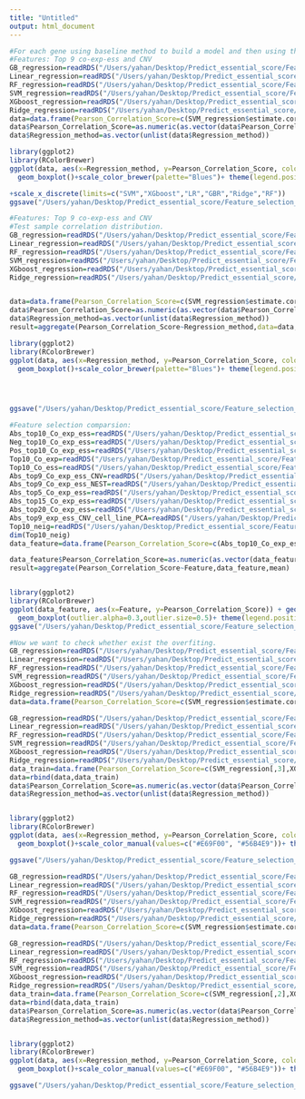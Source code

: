 ```yaml
---
title: "Untitled"
output: html_document
---
```


```r
#For each gene using baseline method to build a model and then using the boxplot to show the performance of each method.
#Features: Top 9 co-exp-ess and CNV 
GB_regression=readRDS("/Users/yahan/Desktop/Predict_essential_score/Feature_selection_linear_model/GBR_regression_model_for_each_gene/top9_Abs_copy_comp_GBR_model_test_predict_correlation_dis.rds")
Linear_regression=readRDS("/Users/yahan/Desktop/Predict_essential_score/Feature_selection_linear_model/LR_linear_regression_for_each_gene/top9_Abs_copy_comp_LR_model_test_predict_cor.rds")
RF_regression=readRDS("/Users/yahan/Desktop/Predict_essential_score/Feature_selection_linear_model/RandomForest_for_each_gene/top9_Abs_copy_comp_RF_model_test_predictcor.rds")
SVM_regression=readRDS("/Users/yahan/Desktop/Predict_essential_score/Feature_selection_linear_model/Co_exp_ess_SVM/abs_SVM_test_predict_correlation.rds")
XGboost_regression=readRDS("/Users/yahan/Desktop/Predict_essential_score/Feature_selection_linear_model/Co_exp_ess_Linear_regression/Co_exp_ess_top9_copy_number_linear/top9_Abs_copy_linear_model_test_predict_correlation.rds")
Ridge_regression=readRDS("/Users/yahan/Desktop/Predict_essential_score/Feature_selection_linear_model/Ridge_regression_for_each_gene/top9_Abs_copy_comp_RR_model_test_predict_correlation_dis.rds")
data=data.frame(Pearson_Correlation_Score=c(SVM_regression$estimate.cor,XGboost_regression$estimate.cor,Linear_regression[,3],GB_regression[,3],Ridge_regression[,3],RF_regression[,3]),Regression_method=rep(c("SVM","XGboost","LR","GBR","Ridge","RF"),each=16371))
data$Pearson_Correlation_Score=as.numeric(as.vector(data$Pearson_Correlation_Score))
data$Regression_method=as.vector(unlist(data$Regression_method))

library(ggplot2)
library(RColorBrewer)
ggplot(data, aes(x=Regression_method, y=Pearson_Correlation_Score, color=Regression_method)) + geom_violin()+theme_light()+
  geom_boxplot()+scale_color_brewer(palette="Blues")+ theme(legend.position="bottom")+theme(axis.text.x = element_text(angle = 90),legend.position='none',axis.text.y = element_text(size=15))

+scale_x_discrete(limits=c("SVM","XGboost","LR","GBR","Ridge","RF"))
ggsave("/Users/yahan/Desktop/Predict_essential_score/Feature_selection_linear_model/Baseline_method_Gene_correlation_box.pdf",height=5)
```



```r
#Features: Top 9 co-exp-ess and CNV 
#Test sample correlation distribution.
GB_regression=readRDS("/Users/yahan/Desktop/Predict_essential_score/Feature_selection_linear_model/GBR_regression_model_for_each_gene/top9_Abs_CNV_GBR_model_test_predict_sample_cor.rds")
Linear_regression=readRDS("/Users/yahan/Desktop/Predict_essential_score/Feature_selection_linear_model/LR_linear_regression_for_each_gene/top9_Abs_CNV_LR_model_test_predict_sample_cor.rds")
RF_regression=readRDS("/Users/yahan/Desktop/Predict_essential_score/Feature_selection_linear_model/RandomForest_for_each_gene/top9_Abs_copy_comp_RF_model_test_predict_sample_cor.rds")
SVM_regression=readRDS("/Users/yahan/Desktop/Predict_essential_score/Feature_selection_linear_model/Co_exp_ess_SVM/abs_SVM_test_predict_sample_corre.rds")
XGboost_regression=readRDS("/Users/yahan/Desktop/Predict_essential_score/Feature_selection_linear_model/Co_exp_ess_Linear_regression/Co_exp_ess_top9_copy_number_linear/Top9_CNV_sample_correlation.rds")
Ridge_regression=readRDS("/Users/yahan/Desktop/Predict_essential_score/Feature_selection_linear_model/Ridge_regression_for_each_gene/top9_Abs_CNV_RR_model_test_predict_sample_Cor.rds")


data=data.frame(Pearson_Correlation_Score=c(SVM_regression$estimate.cor,XGboost_regression$estimate.cor,Linear_regression$estimate.cor,GB_regression$estimate.cor,Ridge_regression$estimate.cor,RF_regression$Spearman.Correlation),Regression_method=rep(c("SVM","XGboost","LR","GBR","Ridge","RF"),each=166))
data$Pearson_Correlation_Score=as.numeric(as.vector(data$Pearson_Correlation_Score))
data$Regression_method=as.vector(unlist(data$Regression_method))
result=aggregate(Pearson_Correlation_Score~Regression_method,data=data,mean)

library(ggplot2)
library(RColorBrewer)
ggplot(data, aes(x=Regression_method, y=Pearson_Correlation_Score, color=Regression_method)) + geom_violin()+theme_light()+
  geom_boxplot()+scale_color_brewer(palette="Blues")+ theme(legend.position="bottom")+theme(axis.text.x = element_text(angle = 90),legend.position='none',axis.text.y = element_text(size=15))+scale_x_discrete(limits=result$Regression_method[order(result$Pearson_Correlation_Score)])




ggsave("/Users/yahan/Desktop/Predict_essential_score/Feature_selection_linear_model/Baseline_method_Sample_correlation_box.pdf",height=5)
```




```r
#Feature selection comparsion:
Abs_top10_Co_exp_ess=readRDS("/Users/yahan/Desktop/Predict_essential_score/Feature_selection_linear_model/Co_exp_ess_Linear_regression/Co_exp_ess_top10_abs_linear/Abs_linear_model_test_predict_gene_cor.rds")
Neg_top10_Co_exp_ess=readRDS("/Users/yahan/Desktop/Predict_essential_score/Feature_selection_linear_model/Co_exp_ess_Linear_regression/Co_exp_ess_Negat_Posi/Neg_linear_model_test_predict_gene_cor.rds")
Pos_top10_Co_exp_ess=readRDS("/Users/yahan/Desktop/Predict_essential_score/Feature_selection_linear_model/Co_exp_ess_Linear_regression/Co_exp_ess_Negat_Posi/Posi_linear_model_test_predict_gene_cor.rds")
Top10_Co_exp=readRDS("/Users/yahan/Desktop/Predict_essential_score/Feature_selection_linear_model/Co_exp_linear_regression/posi_linear_model_test_predict_gene_cor.rds")
Top10_Co_ess=readRDS("/Users/yahan/Desktop/Predict_essential_score/Feature_selection_linear_model/Co_ess_linear_regression/posi_linear_model_test_predict_per_cor.rds")
Abs_top9_Co_exp_ess_CNV=readRDS("/Users/yahan/Desktop/Predict_essential_score/Feature_selection_linear_model/Co_exp_ess_Linear_regression/Co_exp_ess_top9_copy_number_linear/top9_Abs_copy_linear_model_test_predict_correlation.rds")
Abs_top9_Co_exp_ess_NEST=readRDS("/Users/yahan/Desktop/Predict_essential_score/Feature_selection_linear_model/Co_exp_ess_Linear_regression/Co_exp_ess_Abs_cor_add_NEST/top9_Abs_NEST_other_gene_linear_model_test_pre_gene_cor.rds")
Abs_top5_Co_exp_ess=readRDS("/Users/yahan/Desktop/Predict_essential_score/Feature_selection_linear_model/Co_exp_ess_Linear_regression/Co_exp_ess_top5_abs_linear/top5_Abs_co_exp_ess_linear_model_test_predict_gene_cor.rds")
Abs_top15_Co_exp_ess=readRDS("/Users/yahan/Desktop/Predict_essential_score/Feature_selection_linear_model/Co_exp_ess_Linear_regression/Co_exp_ess_top15_abs_linear/Abs_cor_top15_linear_model_test_predict_gene_cor.rds")
Abs_top20_Co_exp_ess=readRDS("/Users/yahan/Desktop/Predict_essential_score/Feature_selection_linear_model/Co_exp_ess_Linear_regression/Co_exp_ess_top20_abs_linear/Abs_cor_top20_linear_model_test_predict_gene_cor.rds")
Abs_top9_exp_ess_CNV_cell_line_PCA=readRDS("/Users/yahan/Desktop/Predict_essential_score/Feature_selection_linear_model/Co_exp_ess_Linear_regression/Co_exp_ess_9_CNV_Cell_line_PCA/top9_Abs_copy_cell_line_pca_linear_model_test_predict_gene_cor.rds")
Top10_neig=readRDS("/Users/yahan/Desktop/Predict_essential_score/Feature_selection_linear_model/Top_10_neighbor_linear_regression/posi_linear_model_test_predict_gene_cor.rds")
dim(Top10_neig)
data_feature=data.frame(Pearson_Correlation_Score=c(Abs_top10_Co_exp_ess$estimate.cor,Neg_top10_Co_exp_ess$estimate.cor,Pos_top10_Co_exp_ess$estimate.cor,Top10_Co_exp$estimate.cor,Top10_Co_ess$estimate.cor,Abs_top9_Co_exp_ess_CNV$estimate.cor,Abs_top9_Co_exp_ess_NEST$estimate.cor,Abs_top5_Co_exp_ess$estimate.cor,Abs_top15_Co_exp_ess$estimate.cor,Abs_top20_Co_exp_ess$estimate.cor,Abs_top9_exp_ess_CNV_cell_line_PCA$estimate.cor,Top10_neig$estimate.cor),Feature=rep(c("Abs_top10_Co_exp_ess","Neg_top10_Co_exp_ess","Pos_top10_Co_exp_ess","Top10_Co_exp","Top10_Co_ess","Abs_top9_Co_exp_ess_CNV","Abs_top9_Co_exp_ess_NEST","Abs_top5_Co_exp_ess","Abs_top15_Co_exp_ess","Abs_top20_Co_exp_ess","Abs_top9_exp_ess_CNV_cell_line_PCA","Top10_neig"),each=16371))

data_feature$Pearson_Correlation_Score=as.numeric(as.vector(data_feature$Pearson_Correlation_Score))
result=aggregate(Pearson_Correlation_Score~Feature,data_feature,mean)


library(ggplot2)
library(RColorBrewer)
ggplot(data_feature, aes(x=Feature, y=Pearson_Correlation_Score)) + geom_violin()+theme_light()+
  geom_boxplot(outlier.alpha=0.3,outlier.size=0.5)+ theme(legend.position="bottom")+theme(axis.text.x = element_text(angle = 90),legend.position='none',axis.text.y = element_text(size=15))+scale_x_discrete(limits=result$Feature[order(result$Pearson_Correlation_Score)])
ggsave("/Users/yahan/Desktop/Predict_essential_score/Feature_selection_linear_model/Different_feature_Gene_correlation_box.pdf",height=7)
```



```r
#Now we want to check whether exist the overfiting.
GB_regression=readRDS("/Users/yahan/Desktop/Predict_essential_score/Feature_selection_linear_model/GBR_regression_model_for_each_gene/top9_Abs_copy_comp_GBR_model_test_predict_correlation_dis.rds")
Linear_regression=readRDS("/Users/yahan/Desktop/Predict_essential_score/Feature_selection_linear_model/LR_linear_regression_for_each_gene/top9_Abs_copy_comp_LR_model_test_predict_cor.rds")
RF_regression=readRDS("/Users/yahan/Desktop/Predict_essential_score/Feature_selection_linear_model/RandomForest_for_each_gene/top9_Abs_copy_comp_RF_model_test_predictcor.rds")
SVM_regression=readRDS("/Users/yahan/Desktop/Predict_essential_score/Feature_selection_linear_model/Co_exp_ess_SVM/abs_SVM_test_predict_correlation.rds")
XGboost_regression=readRDS("/Users/yahan/Desktop/Predict_essential_score/Feature_selection_linear_model/Co_exp_ess_Linear_regression/Co_exp_ess_top9_copy_number_linear/top9_Abs_copy_linear_model_test_predict_correlation.rds")
Ridge_regression=readRDS("/Users/yahan/Desktop/Predict_essential_score/Feature_selection_linear_model/Ridge_regression_for_each_gene/top9_Abs_copy_comp_RR_model_test_predict_correlation_dis.rds")
data=data.frame(Pearson_Correlation_Score=c(SVM_regression$estimate.cor,XGboost_regression$estimate.cor,Linear_regression[,3],GB_regression[,3],Ridge_regression[,3],RF_regression[,3]),Regression_method=rep(c("SVM","XGboost","LR","GBR","Ridge","RF"),each=16371),Dataset="Test dataset")

GB_regression=readRDS("/Users/yahan/Desktop/Predict_essential_score/Feature_selection_linear_model/GBR_regression_model_for_each_gene/top9_Abs_copy_comp_GBR_model_train_predict_cor.rds")
Linear_regression=readRDS("/Users/yahan/Desktop/Predict_essential_score/Feature_selection_linear_model/LR_linear_regression_for_each_gene/top9_Abs_copy_comp_LR_model_train_predict_cor.rds")
RF_regression=readRDS("/Users/yahan/Desktop/Predict_essential_score/Feature_selection_linear_model/RandomForest_for_each_gene/RF_model_train_predict_gene_cor.rds")
SVM_regression=readRDS("/Users/yahan/Desktop/Predict_essential_score/Feature_selection_linear_model/Co_exp_ess_SVM/top9_Abs_copy_comp_svm_model_train_predict_cor.rds")
XGboost_regression=readRDS("/Users/yahan/Desktop/Predict_essential_score/Feature_selection_linear_model/Co_exp_ess_Linear_regression/Co_exp_ess_top9_copy_number_linear/top9_Abs_copy_comp_xgboost_model_train_predict_cor.rds")
Ridge_regression=readRDS("/Users/yahan/Desktop/Predict_essential_score/Feature_selection_linear_model/Ridge_regression_for_each_gene/top9_Abs_copy_comp_Ridge_model_train_predict_cor.rds")
data_train=data.frame(Pearson_Correlation_Score=c(SVM_regression[,3],XGboost_regression[,3],Linear_regression[,3],GB_regression[,3],Ridge_regression[,3],RF_regression[,2]),Regression_method=rep(c("SVM","XGboost","LR","GBR","Ridge","RF"),each=16371),Dataset="Train dataset")
data=rbind(data,data_train)
data$Pearson_Correlation_Score=as.numeric(as.vector(data$Pearson_Correlation_Score))
data$Regression_method=as.vector(unlist(data$Regression_method))


library(ggplot2)
library(RColorBrewer)
ggplot(data, aes(x=Regression_method, y=Pearson_Correlation_Score, color=Dataset)) + geom_violin()+theme_light()+
  geom_boxplot()+scale_color_manual(values=c("#E69F00", "#56B4E9"))+ theme(legend.position="bottom")+theme(axis.text.x = element_text(angle = 90),axis.text.y = element_text(size=15))+scale_x_discrete(limits=c("SVM","XGboost","LR","GBR","Ridge","RF"))

ggsave("/Users/yahan/Desktop/Predict_essential_score/Feature_selection_linear_model/Baseline_method_train_test_gene_correlation_box.pdf",height=5)
```

```r
GB_regression=readRDS("/Users/yahan/Desktop/Predict_essential_score/Feature_selection_linear_model/GBR_regression_model_for_each_gene/top9_Abs_CNV_GBR_model_test_predict_sample_cor.rds")
Linear_regression=readRDS("/Users/yahan/Desktop/Predict_essential_score/Feature_selection_linear_model/LR_linear_regression_for_each_gene/top9_Abs_CNV_LR_model_test_predict_sample_cor.rds")
RF_regression=readRDS("/Users/yahan/Desktop/Predict_essential_score/Feature_selection_linear_model/RandomForest_for_each_gene/top9_Abs_copy_comp_RF_model_test_predict_sample_cor.rds")
SVM_regression=readRDS("/Users/yahan/Desktop/Predict_essential_score/Feature_selection_linear_model/Co_exp_ess_SVM/abs_SVM_test_predict_sample_corre.rds")
XGboost_regression=readRDS("/Users/yahan/Desktop/Predict_essential_score/Feature_selection_linear_model/Co_exp_ess_Linear_regression/Co_exp_ess_top9_copy_number_linear/Top9_CNV_sample_correlation.rds")
Ridge_regression=readRDS("/Users/yahan/Desktop/Predict_essential_score/Feature_selection_linear_model/Ridge_regression_for_each_gene/top9_Abs_CNV_RR_model_test_predict_sample_Cor.rds")
data=data.frame(Pearson_Correlation_Score=c(SVM_regression$estimate.cor,XGboost_regression$estimate.cor,Linear_regression$estimate.cor,GB_regression$estimate.cor,Ridge_regression$estimate.cor,RF_regression$Spearman.Correlation),Regression_method=rep(c("SVM","XGboost","LR","GBR","Ridge","RF"),each=166),Dataset="Test dataset")

GB_regression=readRDS("/Users/yahan/Desktop/Predict_essential_score/Feature_selection_linear_model/GBR_regression_model_for_each_gene/top9_Abs_copy_comp_GBR_model_train_sample_cor.rds")
Linear_regression=readRDS("/Users/yahan/Desktop/Predict_essential_score/Feature_selection_linear_model/LR_linear_regression_for_each_gene/top9_Abs_copy_comp_LR_model_train_sample_cor.rds")
RF_regression=readRDS("/Users/yahan/Desktop/Predict_essential_score/Feature_selection_linear_model/RandomForest_for_each_gene/RF_model_train_predict_sample_cor.rds")
SVM_regression=readRDS("/Users/yahan/Desktop/Predict_essential_score/Feature_selection_linear_model/Co_exp_ess_SVM/top9_Abs_copy_comp_svm_model_train_sample_cor.rds")
XGboost_regression=readRDS("/Users/yahan/Desktop/Predict_essential_score/Feature_selection_linear_model/Co_exp_ess_Linear_regression/Co_exp_ess_top9_copy_number_linear/top9_Abs_copy_comp_xgboost_model_train_sample_cor.rds")
Ridge_regression=readRDS("/Users/yahan/Desktop/Predict_essential_score/Feature_selection_linear_model/Ridge_regression_for_each_gene/top9_Abs_copy_comp_Ridge_model_train_sample_cor.rds")
data_train=data.frame(Pearson_Correlation_Score=c(SVM_regression[,2],XGboost_regression[,2],Linear_regression[,2],GB_regression[,2],Ridge_regression[,2],RF_regression[,2]),Regression_method=rep(c("SVM","XGboost","LR","GBR","Ridge","RF"),each=385),Dataset="Train dataset")
data=rbind(data,data_train)
data$Pearson_Correlation_Score=as.numeric(as.vector(data$Pearson_Correlation_Score))
data$Regression_method=as.vector(unlist(data$Regression_method))


library(ggplot2)
library(RColorBrewer)
ggplot(data, aes(x=Regression_method, y=Pearson_Correlation_Score, color=Dataset)) + geom_violin()+theme_light()+
  geom_boxplot()+scale_color_manual(values=c("#E69F00", "#56B4E9"))+ theme(legend.position="bottom")+theme(axis.text.x = element_text(angle = 90),axis.text.y = element_text(size=15))+scale_x_discrete(limits=c("SVM","XGboost","LR","GBR","Ridge","RF"))

ggsave("/Users/yahan/Desktop/Predict_essential_score/Feature_selection_linear_model/Baseline_method_train_test_sample_correlation_box.pdf",height=5)
```

